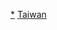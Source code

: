 {{Catnav|頁面分類|地理|国家|按國家分類|各國地理|台灣地理}}
{{Catnav|頁面分類|各種主題的頁面分類|按國家分類|各國地理|台灣地理}}
{{Catnav|頁面分類|地理|国家|亚洲国家|中華民國|台灣|台灣地理}}
{{Catnav|頁面分類|地理|水體|海洋|太平洋|太平洋島嶼|台灣|台灣地理}}
{{Catnav|頁面分類|地理|地形|海洋|太平洋|太平洋島嶼|台灣|台灣地理}}
{{Catnav|頁面分類|地理|地形|岛屿|太平洋島嶼|台灣|台灣地理}}

[[Category:台灣地理|*]]
[[Category:亞洲各國地區|Taiwan]]
